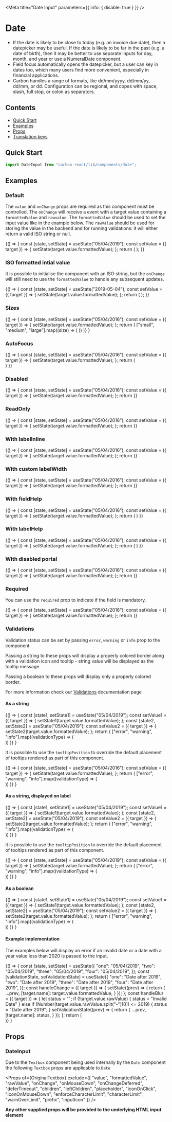

<Meta
  title="Date Input"
  parameters={{ info: { disable: true } }}
/>

# Date

- If the date is likely to be close to today (e.g. an invoice due date), then a datepicker may be useful. If the date is likely to be far in the past (e.g. a date of birth), then it may be better to use separate inputs for day, month, and year or use a NumeralDate component.
- Field focus automatically opens the datepicker, but a user can key in dates too, which many users find more convenient, especially in financial applications.
- Carbon handles a range of formats, like dd/mm/yyyy, dd/mm/yy, dd/mm, or dd. Configuration can be regional, and copes with space, slash, full stop, or colon as separators.

## Contents

- [Quick Start](#quick-start)
- [Examples](#examples)
- [Props](#props)
- [Translation keys](#translation-keys)

## Quick Start

```javascript
import DateInput from "carbon-react/lib/components/date";
```

## Examples

### Default

The `value` and `onChange` props are required as this component must be controlled. The `onChange` will receive a event 
with a target value containing a `formattedValue` and `rawvalue`. The `formattedValue` should be used to set the input 
value like in the example below. The `rawValue` should be used for storing the value in the backend and for running 
validations: it will either return a valid ISO string or null.

<Canvas>
  <Story name="default" parameters={{ chromatic: { disable: true } }}>
    {() => {
      const [state, setState] = useState("05/04/2019");
      const setValue = ({ target }) => {
        setState(target.value.formattedValue);
      };
      return (
        <DateInput
          label="Date"
          name="date-input"
          value={state}
          onChange={setValue}
        />
      );
    }}
  </Story>
</Canvas>

### ISO formatted intial value

It is possible to initialise the component with an ISO string, but the `onChange` will still need to use the 
`formattedValue` to handle any subsequent updates.

<Canvas>
  <Story name="ISO formatted intial value" parameters={{ chromatic: { disable: true } }}>
    {() => {
      const [state, setState] = useState("2019-05-04");
      const setValue = ({ target }) => {
        setState(target.value.formattedValue);
      };
      return (
        <DateInput
          label="Date"
          name="date-input"
          value={state}
          onChange={setValue}
        />
      );
    }}
  </Story>
</Canvas>

### Sizes

<Canvas>
  <Story name="sizes">
    {() => {
      const [state, setState] = useState("05/04/2016");
      const setValue = ({ target }) => {
        setState(target.value.formattedValue);
      };
      return (
        ["small", "medium", "large"].map((size) => (
          <DateInput
            key={`Date - ${size}`}
            label={`Date - ${size}`}
            value={state}
            onChange={setValue}
            size={size}
            mb={2}
          />
        ))
      )}
    }
  </Story>
</Canvas>

### AutoFocus

<Canvas>
  <Story name="autoFocus" parameters={{themeSelector: {fourColumnLayout: true}, chromatic: {viewports: [1800]}}}>
    {() => {
      const [state, setState] = useState("05/04/2016");
      const setValue = ({ target }) => {
        setState(target.value.formattedValue);
      };
      return (
        <div style={{height: 450, width: 450}}>
          <DateInput label="Date" value={state} onChange={setValue} autoFocus />
        </div>
      )
    }}
  </Story>
</Canvas>

### Disabled

<Canvas>
  <Story name="disabled">
    {() => {
      const [state, setState] = useState("05/04/2016");
      const setValue = ({ target }) => {
        setState(target.value.formattedValue);
      };
      return  <DateInput label="Date" value={state} onChange={setValue} disabled />
    }}
  </Story>
</Canvas>

### ReadOnly

<Canvas>
  <Story name="readOnly">
    {() => {
      const [state, setState] = useState("05/04/2016");
      const setValue = ({ target }) => {
        setState(target.value.formattedValue);
      };
      return <DateInput label="Date" value={state} onChange={setValue} readOnly />
    }}
  </Story>
</Canvas>

### With labelInline

<Canvas>
  <Story name="with labelInline">
    {() => {
      const [state, setState] = useState("05/04/2016");
      const setValue = ({ target }) => {
        setState(target.value.formattedValue);
      };
      return <DateInput label="Date" value={state} onChange={setValue} labelInline name="dateinput" />
    }}
  </Story>
</Canvas>

### With custom labelWidth

<Canvas>
  <Story name="with custom labelWidth">
    {() => {
      const [state, setState] = useState("05/04/2016");
      const setValue = ({ target }) => {
        setState(target.value.formattedValue);
      };
      return <DateInput label="Date" value={state} onChange={setValue} labelInline labelWidth={10} />
    }}
  </Story>
</Canvas>

### With fieldHelp

<Canvas>
  <Story name="with fieldHelp">
    {() => {
      const [state, setState] = useState("05/04/2016");
      const setValue = ({ target }) => {
        setState(target.value.formattedValue);
      };
      return (
        <DateInput
          label="Date"
          value={state}
          onChange={setValue}
          fieldHelp="Help"
          name="dateinput"
        />
      )
    }}
  </Story>
</Canvas>

### With labelHelp

<Canvas>
  <Story name="with labelHelp">
    {() => {
      const [state, setState] = useState("05/04/2016");
      const setValue = ({ target }) => {
        setState(target.value.formattedValue);
      };
      return (
        <DateInput
          label="Date"
          value={state}
          onChange={setValue}
          labelHelp="Help"
          name="dateinput"
          helpAriaLabel="Help"
        />
      )
    }}
  </Story>
</Canvas>

### With disabled portal

<Canvas>
  <Story
    name="with disabled portal"
    parameters={{ chromatic: { disable: true } }}
  >
    {() => {
      const [state, setState] = useState("05/04/2016");
      const setValue = ({ target }) => {
        setState(target.value.formattedValue);
      };
      return <DateInput label="Date" value={state} onChange={setValue} disablePortal />
    }}
  </Story>
</Canvas>

### Required

You can use the `required` prop to indicate if the field is mandatory.

<Canvas>
  <Story name="required">
    {() => {
      const [state, setState] = useState("05/04/2016");
      const setValue = ({ target }) => {
        setState(target.value.formattedValue);
      };
      return <DateInput label="Date" value={state} onChange={setValue} required />
    }}
  </Story>
</Canvas>

### Validations

Validation status can be set by passing `error`, `warning` or `info` prop to the component

Passing a string to these props will display a properly colored border along with a validation icon and tooltip - string value will be displayed as the tooltip message.

Passing a boolean to these props will display only a properly colored border.

For more information check our [Validations](?path=/docs/documentation-validations--page "Validations") documentation page

#### As a string

<Canvas>
  <Story name="validations - string - component">
    {() => {
     const [state1, setState1] = useState("05/04/2019");
      const setValue1 = ({ target }) => {
        setState1(target.value.formattedValue);
      };
      const [state2, setState2] = useState("05/04/2019");
      const setValue2 = ({ target }) => {
        setState2(target.value.formattedValue);
      };
      return (
        ["error", "warning", "info"].map((validationType) => (
          <div key={`${validationType}-string-component`}>
            <DateInput
              label="Date"
              value={state1}
              onChange={setValue1}
              {...{ [validationType]: "Message" }}
              mb={2}
            />
            <DateInput
              label="Date - readOnly"
              value={state2}
              onChange={setValue2}
              readOnly
              {...{ [validationType]: "Message" }}
              mb={2}
            />
          </div>
        ))
      )}
    }
  </Story>
</Canvas>

It is possible to use the `tooltipPosition` to override the default placement of tooltips rendered as part of this component.

<Canvas>
  <Story
    name="validations - string - with tooltipPosition overriden - component"
    parameters={{ chromatic: { disable: true } }}
  >
    {() => {
      const [state, setState] = useState("05/04/2016");
      const setValue = ({ target }) => {
        setState(target.value.formattedValue);
      };
      return (
        ["error", "warning", "info"].map((validationType) => (
          <div key={`${validationType}-string-component`}>
            <DateInput
              label="Date"
              value={state}
              onChange={setValue}
              {...{ [validationType]: "Message" }}
              mb={2}
              tooltipPosition="top"
            />
          </div>
        ))
      )}
    }
  </Story>
</Canvas>

#### As a string, displayed on label

<Canvas>
  <Story name="validations - string - label">
    {() => {
      const [state1, setState1] = useState("05/04/2019");
      const setValue1 = ({ target }) => {
        setState1(target.value.formattedValue);
      };
      const [state2, setState2] = useState("05/04/2019");
      const setValue2 = ({ target }) => {
        setState2(target.value.formattedValue);
      };
      return (
        ["error", "warning", "info"].map((validationType) => (
          <div key={`${validationType}-string-label`}>
            <DateInput
              label="Date"
              value={state1}
              onChange={setValue1}
              validationOnLabel
              {...{ [validationType]: "Message" }}
              mb={2}
            />
            <DateInput
              label="Date"
               value={state2}
              onChange={setValue2}
              validationOnLabel
              readOnly
              {...{ [validationType]: "Message" }}
              mb={2}
            />
          </div>
        ))
      )}
    }
  </Story>
</Canvas>

It is possible to use the `tooltipPosition` to override the default placement of tooltips rendered as part of this component.

<Canvas>
  <Story
    name="validations - string - with tooltipPosition overriden - label"
    parameters={{ chromatic: { disable: true } }}
  >
     {() => {
      const [state, setState] = useState("05/04/2019");
      const setValue = ({ target }) => {
        setState(target.value.formattedValue);
      };
      return (
        ["error", "warning", "info"].map((validationType) => (
          <div key={`${validationType}-string-component`}>
            <DateInput
              label="Date"
              value={state}
              onChange={setValue}
              validationOnLabel
              {...{ [validationType]: "Message" }}
              mb={2}
              tooltipPosition="top"
            />
          </div>
        ))
      )}
    }
  </Story>
</Canvas>

#### As a boolean

<Canvas>
  <Story name="validations - boolean">
    {() => {
      const [state1, setState1] = useState("05/04/2019");
      const setValue1 = ({ target }) => {
        setState1(target.value.formattedValue);
      };
      const [state2, setState2] = useState("05/04/2019");
      const setValue2 = ({ target }) => {
        setState2(target.value.formattedValue);
      };
      return (
        ["error", "warning", "info"].map((validationType) => (
          <div key={`${validationType}-boolean-component`}>
            <DateInput
              label="Date"
              value={state1}
              onChange={setValue1}
              {...{ [validationType]: true }}
            />
            <DateInput
              label="Date"
              value={state2}
              onChange={setValue2}
              readOnly
              {...{ [validationType]: true }}
            />
          </div>
        ))
      )}
    }
  </Story>
</Canvas>

#### Example implementation

The examples below will display an error if an invalid date or a date with a year value less than 2020 is passed to the input. 

<Canvas>
  <Story name="validations - example implementation" parameters={{ chromatic: { disable: true } }}>
    {() => {
      const [state, setState] = useState({
        "one": "05/04/2019",
        "two": "05/04/2019",
        "three": "05/04/2019",
        "four": "05/04/2019",
      });
      const [validationState, setValidationState] = useState({
        "one": "Date after 2019",
        "two": "Date after 2019",
        "three": "Date after 2019",
        "four": "Date after 2019",
      });
      const handleChange = ({ target }) => {
        setState((prev) => {
          return {
            ...prev,
            [target.name]: target.value.formattedValue,
          }
        });
      };
      const handleBlur = ({ target }) => {
        let status = "";
        if (!target.value.rawValue) {
          status = "Invalid Date"
        } else if (Number(target.value.rawValue.split("-")[0]) <= 2019) {
          status = "Date after 2019";
        }
        setValidationState((prev) => {
          return {
            ...prev,
            [target.name]: status,
          }
        });
      };
      return (
        <div>
          <DateInput
            label="Date - string"
            value={state["one"]}
            name="one"
            onChange={handleChange}
            onBlur={handleBlur}
            error={validationState["one"] || undefined}
            mb={2}
          />
          <DateInput
            label="Date - boolean"
            value={state["two"]}
            name="two"
            onChange={handleChange}
            onBlur={handleBlur}
            error={!!validationState["two"]}
            mb={2}
          />
          <DateInput
            label="Date - string - on label"
            value={state["three"]}
            name="three"
            onChange={handleChange}
            onBlur={handleBlur}
            validationOnLabel
            error={validationState["three"] || undefined}
            mb={2}
          />
          <DateInput
            label="Date - boolean - on label"
            value={state["four"]}
            name="four"
            onChange={handleChange}
            onBlur={handleBlur}
            validationOnLabel
            error={!!validationState["four"]}
            mb={2}
          />
        </div>
      )}
    }
  </Story>
</Canvas>

## Props

### DateInput

<StyledSystemProps of={DateInput} noHeader margin />

Due to the `Textbox` component being used internally by the `Date` component the following `Textbox` props are applicable to `Date`

<Props
  of={OriginalTextbox}
  exclude={[
    "value",
    "formattedValue",
    "rawValue",
    "onChange",
    "onMouseDown",
    "onChangeDeferred",
    "deferTimeout",
    "children",
    "leftChildren",
    "placeholder",
    "iconOnClick",
    "iconOnMouseDown",
    "enforceCharacterLimit",
    "characterLimit",
    "warnOverLimit",
    "prefix",
    "inputIcon"
  ]}
/>

**Any other supplied props will be provided to the underlying HTML input element**
